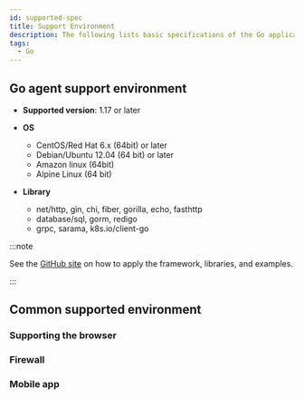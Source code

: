 ```yaml
---
id: supported-spec
title: Support Environment
description: The following lists basic specifications of the Go application server on which the WhaTap monitoring service operates.
tags:
  - Go
---
```


## Go agent support environment

- **Supported version**: 1.17 or later

- **OS**

  - CentOS/Red Hat 6.x (64bit) or later 
  - Debian/Ubuntu 12.04 (64 bit) or later
  - Amazon linux (64bit)
  - Alpine Linux (64 bit)

- **Library**

  - net/http, gin, chi, fiber, gorilla, echo, fasthttp
  - database/sql, gorm, redigo
  - grpc, sarama, k8s.io/client-go

:::note

See the [GitHub site](https://github.com/whatap/go-api-example) on how to apply the framework, libraries, and examples.

:::

## Common supported environment

### Supporting the browser


<Supportedbrowser />

### Firewall


<Proxy />

### Mobile app


<Mobileapp />
